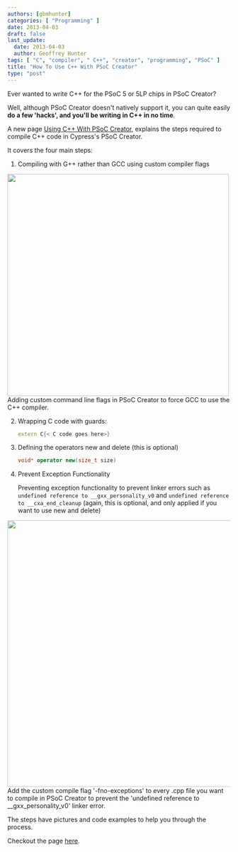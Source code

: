 ```yaml
---
authors: [gbmhunter]
categories: [ "Programming" ]
date: 2013-04-03
draft: false
last_update:
  date: 2013-04-03
  author: Geoffrey Hunter
tags: [ "C", "compiler", " C++", "creator", "programming", "PSoC" ]
title: "How To Use C++ With PSoC Creator"
type: "post"
---
```



Ever wanted to write C++ for the PSoC 5 or 5LP chips in PSoC Creator?

Well, although PSoC Creator doesn't natively support it, you can quite easily **do a few 'hacks', and you'll be writing in C++ in no time**.

A new page [Using C++ With PSoC Creator](/programming/microcontrollers/psoc/using-cplusplus-with-psoc-creator), explains the steps required to compile C++ code in Cypress's PSoC Creator.

It covers the four main steps:

1. Compiling with G++ rather than GCC using custom compiler flags



<Image src={psoc_creator_build_settings_command_line_custom_flags} width="500px">Adding custom command line flags in PSoC Creator to force GCC to use the C++ compiler.</Image>

2. Wrapping C code with guards:

    ```c++
    extern C{< C code goes here>}
    ```

3. Defining the operators new and delete (this is optional)

    ```c++
    void* operator new(size_t size)
    ```

4. Prevent Exception Functionality

    Preventing exception functionality to prevent linker errors such as `undefined reference to __gxx_personality_v0` and `undefined reference to __cxa_end_cleanup` (again, this is optional, and only applied if you want to use new and delete)
    


<Image src={cplusplus_linker_error_undefined_reference_to_gxx_personality} width="600px">Add the custom compile flag '-fno-exceptions' to every .cpp file you want to compile in PSoC Creator to prevent the 'undefined reference to __gxx_personality_v0' linker error.</Image>

The steps have pictures and code examples to help you through the process.

Checkout the page [here](/programming/microcontrollers/psoc/using-cplusplus-with-psoc-creator).
